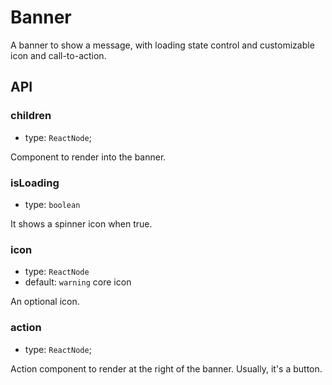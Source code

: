 
<Meta
  title="Packages/VideoPress/Block Editor/Banner"
  component={Banner}
/>

# Banner
A banner to show a message, with loading state control and customizable icon and call-to-action.

<Canvas withSource="open">
  <Story id="packages-videopress-block-editor-banner--default" />
</Canvas>

## API

### children

- type: `ReactNode`;

Component to render into the banner.

### isLoading

- type: `boolean`

It shows a spinner icon when true.

### icon

- type: `ReactNode`
- default: `warning` core icon

An optional icon.

### action

- type: `ReactNode`;

Action component to render at the right of the banner. Usually, it's a button.